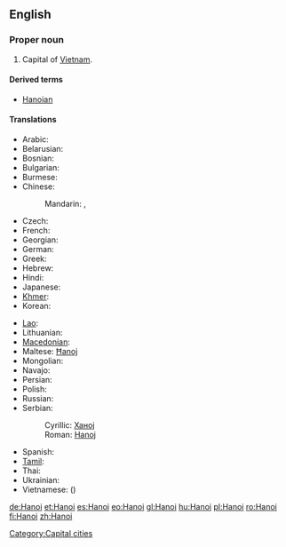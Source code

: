 {{also|Hà Nội}}
==English==
{{wikipedia}}

===Proper noun===
{{en-proper noun}}

# Capital of [[Vietnam]].

====Derived terms====
* [[Hanoian]]

====Translations====
{{trans-top|capital of Vietnam}}
* Arabic: {{t|ar|هانوي|m|tr=hanuuy, hanoy}}
* Belarusian: {{t-|be|Ханой|m|tr=Xanój|xs=Belarusian}}
* Bosnian: {{t-|bs|Hanoj|m}}
* Bulgarian: {{t-|bg|Ханой|m|tr=Hanój}}
* Burmese: {{t|my|ဟာနွိုင်း|sc=Mymr|xs=Burmese}}
* Chinese:
*: Mandarin: {{t-|cmn|河內|sc=Hani}},  {{t-|cmn|河内|tr=Hénèi|sc=Hani}}
* Czech: {{t-|cs|Hanoj|m}}
* French: {{t+|fr|Hanoï|m}}
* Georgian: {{t|ka|ჰანოი|tr=hanoi|sc=Geor|xs=Georgian}}
* German: {{t+|de|Hanoi|n}}
* Greek: {{t|el|Ανόι|tr=Anói}}
* Hebrew: {{t|he|האנוי}}
* Hindi: {{t|hi|हनोई|tr=hanō'ī|xs=Hindi}}
* Japanese: {{t-|ja|ハノイ|tr=Hanoi}}
* [[Khmer]]: {{t|km|ក្រុងហាណូយ|tr=grong hāṇūy|sc=Khmr|xs=Khmer}}
* Korean: {{t+|ko|하노이|tr=Hanoi|sc=Hang}}
{{trans-mid}}
* [[Lao]]: {{t-|lo|ຮ່າໂນຍ|tr=haa-nooj|sc=Laoo|xs=Lao}}
* Lithuanian: {{t|lt|Hanojus|m|xs=Lithuanian}}
* [[Macedonian]]: {{t-|mk|Ханој|m|tr=Hánoj}}
* Maltese: [[Ħanoj]]
* Mongolian: {{t-|mn|Ханой|tr=Hanoy|sc=Cyrl|xs=Mongolian}}
* Navajo: {{tø|nv|Hanóii}}
* Persian: {{t|fa|هانوی|xs=Persian}}
* Polish: {{t+|pl|Hanoi|m}}
* Russian: {{t-|ru|Ханой|m|tr=Xanój}}
* Serbian:
*: Cyrillic: [[Ханој#Serbian|Ханој]] {{m}}
*: Roman: [[Hanoj#Serbian|Hanoj]] {{m}}
* Spanish: {{t+|es|Hanoi|m}}
* [[Tamil]]: {{t|ta|ஹனோய்|xs=Tamil}}
* Thai: {{t|th|ฮานอย|tr=haanoi}}
* Ukrainian: {{t-|uk|Ханой|m|tr=Xanój|xs=Ukrainian}}
* Vietnamese: {{t+|vi|Hà Nội|xs=Vietnamese}} ({{t-|vi|河內|sc=Hani|xs=Vietnamese}})
{{trans-bottom}}

[[Category:Capital cities]]

[[de:Hanoi]]
[[et:Hanoi]]
[[es:Hanoi]]
[[eo:Hanoi]]
[[gl:Hanoi]]
[[hu:Hanoi]]
[[pl:Hanoi]]
[[ro:Hanoi]]
[[fi:Hanoi]]
[[zh:Hanoi]]